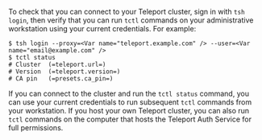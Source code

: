To check that you can connect to your Teleport cluster, sign in with `tsh login`, then 
verify that you can run `tctl` commands on your administrative workstation 
using your current credentials. For example:

```code
$ tsh login --proxy=<Var name="teleport.example.com" /> --user=<Var name="email@example.com" />
$ tctl status
# Cluster  (=teleport.url=)
# Version  (=teleport.version=)
# CA pin   (=presets.ca_pin=)
```

If you can connect to the cluster and run the `tctl status` command, you can use your
current credentials to run subsequent `tctl` commands from your workstation.
If you host your own Teleport cluster, you can also run `tctl` commands on the computer that 
hosts the Teleport Auth Service for full permissions.
